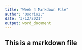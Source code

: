 ```yaml
---
title: "Week 4 Markdown File"
author: "Osorio21"
date: "3/12/2021"
output: word_document
---
```


## This is a markdown file
